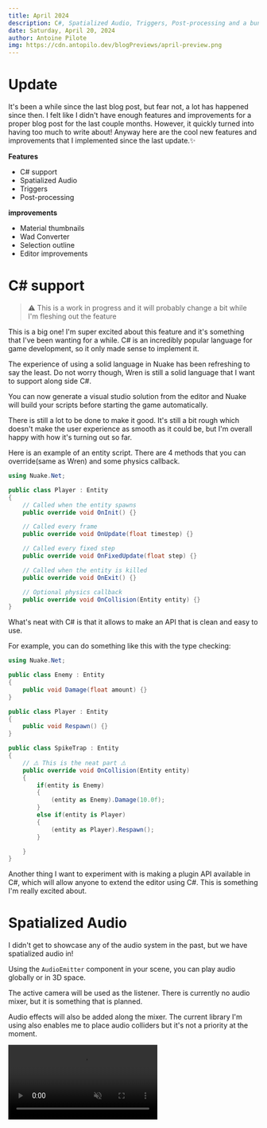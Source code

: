 ```yaml
---
title: April 2024
description: C#, Spatialized Audio, Triggers, Post-processing and a bunch more
date: Saturday, April 20, 2024
author: Antoine Pilote
img: https://cdn.antopilo.dev/blogPreviews/april-preview.png
---
```


# Update

It's been a while since the last blog post, but fear not, a lot has happened since then. I felt like I didn't have 
enough features and improvements for a proper blog post for the last couple months. However, it quickly turned into having
too much to write about! Anyway here are the cool new features and improvements that I implemented since the last update.✨

**Features**
- C# support
- Spatialized Audio
- Triggers
- Post-processing

**improvements**
- Material thumbnails
- Wad Converter
- Selection outline
- Editor improvements

# C# support
> ⚠️ This is a work in progress and it will probably change a bit while I'm fleshing out the feature

This is a big one! I'm super excited about this feature and it's something that I've been wanting for a while. 
C# is an incredibly popular language for game development, so it only made sense to implement it.

The experience of using a solid language in Nuake has been refreshing to say the least. Do not worry though, Wren is still a solid 
language that I want to support along side C#. 

You can now generate a visual studio solution from the editor and Nuake will build your scripts before starting the game automatically.

There is still a lot to be done to make it good. It's still a bit rough which doesn't make the user experience as smooth as it 
could be, but I'm overall happy with how it's turning out so far.

Here is an example of an entity script. There are 4 methods that you can override(same as Wren) and some physics callback.

```csharp
using Nuake.Net;

public class Player : Entity
{
    // Called when the entity spawns
    public override void OnInit() {}

    // Called every frame
    public override void OnUpdate(float timestep) {}

    // Called every fixed step
    public override void OnFixedUpdate(float step) {}

    // Called when the entity is killed
    public override void OnExit() {}

    // Optional physics callback
    public override void OnCollision(Entity entity) {}
}
```

What's neat with C# is that it allows to make an API that is clean and easy to use.

For example, you can do something like this with the type checking:

```csharp
using Nuake.Net;

public class Enemy : Entity 
{
    public void Damage(float amount) {}
}

public class Player : Entity 
{
    public void Respawn() {}
}

public class SpikeTrap : Entity
{
    // ⚠️ This is the neat part ⚠️
    public override void OnCollision(Entity entity) 
    {
        if(entity is Enemy)
        {
            (entity as Enemy).Damage(10.0f);
        }
        else if(entity is Player)
        {
            (entity as Player).Respawn();
        }

    }
}
```

Another thing I want to experiment with is making a plugin API available in C#, which will allow anyone
to extend the editor using C#. This is something I'm really excited about.

# Spatialized Audio

I didn't get to showcase any of the audio system in the past, but we have spatialized audio in!

Using the `AudioEmitter` component in your scene, you can play audio globally or in 3D space.

The active camera will be used as the listener. There is currently no audio mixer, but it is something that is planned.

Audio effects will also be added along the mixer. The current library I'm using also enables me to place audio colliders but it's not a 
priority at the moment.

<video muted="false" controls loop="true" src="https://cdn.discordapp.com/attachments/872443937942540318/1154979817607934073/2023-09-22_23-12-24.mp4?ex=6635a8c7&is=662333c7&hm=995fc36d67191d3fe4312d3d1812dbb3ff5d06f6c29a60a3d1a65205bd265e91&"/>
> Here you can hear two audio emitters placed around the scene

# Triggers

Using the different collider shapes available, you can place a shape and use it as a trigger.
Along with that, you can now use collision callbacks in your scripts to trigger different events.

For example, making a teleporter🚪 that moves the player when he enters the trigger.

I made a small game the other day to test out the current state of the engine and ended up using triggers on weapons⚔️ to register hits and it 
worked out surprisingly well. Of course, the triggers move according to their parent, so the animations were driving the actual hitbox which is 
very cool.

<video muted="false" controls loop="true" src="https://cdn.discordapp.com/attachments/872443937942540318/1230921237601976422/Editor_qKyvp2W5vR.mp4?ex=663513bc&is=66229ebc&hm=9e0ee24f538becb05384e90c5f3106a78e6e1f9f4af04f8dea698fb25c2c995f&"/>
> The hit detection is using triggers on the swords, and another trigger is placed under the level that respawns the enemies and the player.

# Post processing

I've had time to work on rendering and adding new effects to the renderer. I've been wanting to 
take prettier sceenshots for the website. Depth of field, barrel distortion and vignette has been added 
as optional post-processes in the environment properties of every scene.

There is an auto-focus feature for the depth of field but it's very jarring since it doesn't have any kind of smoothing when the focus changes.
Nonetheless, it can make some pretty cool visuals. 📸

<img src="https://media.discordapp.net/attachments/852628987359658024/1158768976579543081/screenshot.png?ex=6630fcb4&is=661e87b4&hm=1fba4e4ad0bc376993f076e1ea8d8a89f9ff76e66bed11bd2835aa6478f955f1&=&format=webp&quality=lossless&width=926&height=486"/>
> This screenshot features depth of field, reflections, AO, bloom, vignette and barrel distortion 

## WAD converter

Trying to import quake maps into nuake has been a painfully slow process for far too long. Having to 
manually convert WADs into images was necessary because only standard file formats are supported.

I was on the fence on wheter or not I wanted to natively support WADs at runtime.
The fact that I'm using PBR materials for rendering means that each material has various properties. 
If I natively supported WADs then I would make those properties unavailable because a WAD only contains textures.

I decided on making a converter that converts any WAD into a list of materials. All of this available in the file browser by 
right-clicking a file and selecting `Convert to materials`.

This will create a folder and create a new material file for every texture in your WAD.
Every texture that contains fullbright pixels, will be made emissive for you automatically.

The `.map` files you will be using in your scene will automatically look for those materials.

# Material thumbnails

You can now preview the different materials available in your project through the filebrowser.
A sphere with your material applied will be rendered and used as an icon for every `.material` file
found in your project's folder.

This is a small feature, but will be a stepping stone for rendering other types of assets(models, prefabs, scenes).

<img src="https://media.discordapp.net/attachments/643147843405611038/1155679885092716626/image.png?ex=662efa44&is=661c8544&hm=afc4b2def06b7ea0fc67fdff2ce657c267963817ed35f667e5f0360fcd458ec4&=&format=webp&quality=lossless&width=924&height=486"/>
> In the filebrower, you can now preview roughly what a material might look like in a 3D context. 

# Selection outline

In the viewport, a pretty outline will be applied to the entity you've selected. That is all.

I'm planning on exposing this system to the user so that outlines can be used in-game. It could be useful for
games, like an x-ray effect or highlighting an object using an outline. I could also pipe the outline pass in the 
emissive buffer to make a glowing effect. 🤷🏼

![Outline rendering](https://cdn.antopilo.dev/images/editor_outline.png)
> The outline of a selected object

# Various editor improvements

I'm also constantly improving the editor interface and user experience as I'm working on other features. 

You can now open a `.map` from the file browser and it should open Trenchbroom for you if you have set up the path to the executable in your project properties.
The same goes for `.sln` file if you happen to be using C# in this project. Visual studio should open right up. 
Some new thumbnails for files also made their way in the file browser, more to come of course.

There is still a lot to improve, but it's coming along nicely.

![Editor](https://cdn.antopilo.dev/images/imageeditor.png)
> Quick screenshot of the editor

# Livestreaming 🔴

Recently, I started streaming when I'm working on cool features on the youtube channel. This will also serve as a way to showcase the current 
progress of the engine outside of the blog post.

If you want to be notified when I'm going live, I will be posting the link in the discord server. 
You can also subscribe to the youtube channel to get notified.

Here is the most recent one:
<div style={{position: 'relative', paddingBottom: 56.25 + '%'}}>
<iframe style={{position: 'absolute', left:0 + "px", top: 0 + 'px'}} width="100%" height="100%" src="https://www.youtube.com/embed/l2enaQhYcmk?si=m9mdmjMFhGeC5HNI" title="YouTube video player" frameborder="0" allow="accelerometer; autoplay; clipboard-write; encrypted-media; gyroscope; picture-in-picture; web-share" referrerpolicy="strict-origin-when-cross-origin" allowfullscreen></iframe>
</div>
> I'm not the best at explaining stuff...